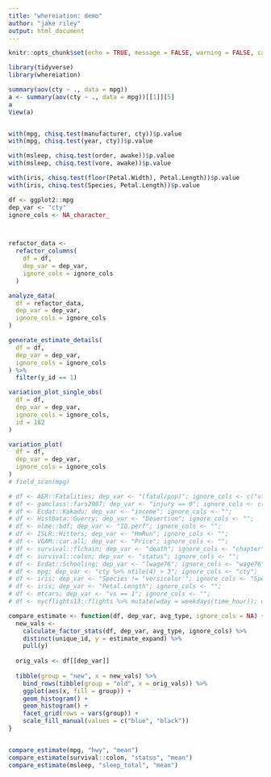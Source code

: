 ```yaml
---
title: "whereiation: demo"
author: "jake riley"
output: html_document
---
```


```r
knitr::opts_chunk$set(echo = TRUE, message = FALSE, warning = FALSE, cache = T, comment = "")
```

```r
library(tidyverse)
library(whereiation)
```

```r
summary(aov(cty ~ ., data = mpg))
a <- summary(aov(cty ~ ., data = mpg))[[1]][5]
a
View(a)


with(mpg, chisq.test(manufacturer, cty))$p.value
with(mpg, chisq.test(year, cty))$p.value

with(msleep, chisq.test(order, awake))$p.value
with(msleep, chisq.test(vore, awake))$p.value

with(iris, chisq.test(floor(Petal.Width), Petal.Length))$p.value
with(iris, chisq.test(Species, Petal.Length))$p.value

df <- ggplot2::mpg
dep_var <- "cty"
ignore_cols <- NA_character_



refactor_data <-
  refactor_columns(
    df = df,
    dep_var = dep_var,
    ignore_cols = ignore_cols
  )

analyze_data(
  df = refactor_data,
  dep_var = dep_var,
  ignore_cols = ignore_cols
)

generate_estimate_details(
  df = df,
  dep_var = dep_var,
  ignore_cols = ignore_cols
) %>%
  filter(y_id == 1)

variation_plot_single_obs(
  df = df,
  dep_var = dep_var,
  ignore_cols = ignore_cols,
  id = 182
)

variation_plot(
  df = df,
  dep_var = dep_var,
  ignore_cols = ignore_cols
)
# field_scan(mpg)
```


```r
# df <- AER::Fatalities; dep_var <- "(fatal/pop)"; ignore_cols <- c("vfatcount", "Obs.", "casenum");
# df <- gamclass::fars2007; dep_var <- "injury == 0"; ignore_cols <- c("vfatcount", "Obs.", "casenum");
# df <- Ecdat::Kakadu; dep_var <- "income"; ignore_cols <- "";
# df <- HistData::Guerry; dep_var <- "Desertion"; ignore_cols <- "";
# df <- nlme::bdf; dep_var <- "IQ.perf"; ignore_cols <- "";
# df <- ISLR::Hitters; dep_var <- "HmRun"; ignore_cols <- "";
# df <- VGAM::car.all; dep_var <- "Price"; ignore_cols <- "";
# df <- survival::flchain; dep_var <- "death"; ignore_cols <- "chapter";
# df <- survival::colon; dep_var <- "status"; ignore_cols <- "";
# df <- Ecdat::Schooling; dep_var <- "lwage76"; ignore_cols <- "wage76";
# df <- mpg; dep_var <- "cty %>% ntile(4) > 3"; ignore_cols <- "cty";
# df <- iris; dep_var <- "Species != 'versicolor'"; ignore_cols <- "Species";
# df <- iris; dep_var <- "Petal.Length"; ignore_cols <- "";
# df <- mtcars; dep_var <- "vs == 1"; ignore_cols <- "";
# df <- nycflights13::flights %>% mutate(wday = weekdays(time_hour)); dep_var <- "dep_delay"; ignore_cols <- c("arr_delay", "dep_time","year", "tailnum", "time_hour");
```

```r
compare_estimate <- function(df, dep_var, avg_type, ignore_cols = NA) {
  new_vals <- 
    calculate_factor_stats(df, dep_var, avg_type, ignore_cols) %>% 
    distinct(unique_id, y = estimate_expand) %>% 
    pull(y)
  
  orig_vals <- df[[dep_var]]
  
  tibble(group = "new", x = new_vals) %>% 
    bind_rows(tibble(group = "old", x = orig_vals)) %>% 
    ggplot(aes(x, fill = group)) +
    geom_histogram() +
    geom_histogram() +
    facet_grid(rows = vars(group)) +
    scale_fill_manual(values = c("blue", "black"))
}


compare_estimate(mpg, "hwy", "mean")
compare_estimate(survival::colon, "status", "mean")
compare_estimate(msleep, "sleep_total", "mean")
```

